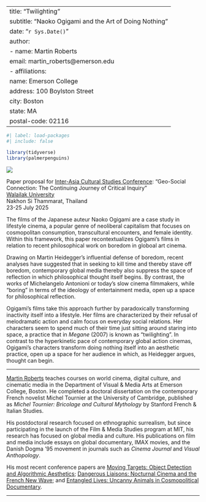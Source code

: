 
---
title: "Twilighting"
subtitle: "Naoko Ogigami and the Art of Doing Nothing"
date: "`r Sys.Date()`"
author: 
  - name: Martin Roberts
    email: martin_roberts@emerson.edu
  - affiliations: 
    name: Emerson College
    address: 100 Boylston Street
    city: Boston
    state: MA
    postal-code: 02116
---

```r
#| label: load-packages
#| include: false

library(tidyverse)
library(palmerpenguins)
```

![](img/twilighting10.png)

Paper proposal for [Inter-Asia Cultural Studies Conference](https://culturalstudies.asia/2025-iacss-conference/): "Geo-Social Connection: The Continuing Journey of Critical Inquiry"\
[Walailak University](https://www.wu.ac.th/en)\
Nakhon Si Thammarat, Thailand\
23-25 July 2025  

The films of the Japanese auteur Naoko Ogigami are a case study in lifestyle cinema, a popular genre of neoliberal capitalism that focuses on cosmopolitan consumption, transcultural encounters, and female identity. Within this framework, this paper recontextualizes Ogigami’s films in relation to recent philosophical work on boredom in globoal art cinema.

Drawing on Martin Heidegger’s influential defense of boredom, recent analyses have suggested that in seeking to kill time and thereby stave off boredom, contemporary global media thereby also suppress the space of reflection in which philosophical thought itself begins. By contrast, the works of Michelangelo Antonioni or today’s slow cinema filmmakers, while “boring” in terms of the ideology of entertainment media, open up a space for philosophical reflection.

Ogigami’s films take this approach further by paradoxically transforming inactivity itself into a lifestyle. Her films are characterized by their refusal of melodramatic action and calm focus on everyday social relations. Her characters seem to spend much of their time just sitting around staring into space, a practice that in *Megane* (2007) is known as “twilighting”. In contrast to the hyperkinetic pace of contemporary global action cinemas, Ogigami’s characters transform doing nothing itself into an aesthetic practice, open up a space for her audience in which, as Heidegger argues, thought can begin.

***

[Martin Roberts](mailto:martin_roberts@emerson.edu) teaches courses on world cinema, digital culture, and cinematic media in the Department of Visual & Media Arts at Emerson College, Boston. He completed a doctoral dissertation on the contemporary French novelist Michel Tournier at the University of Cambridge, published as *Michel Tournier: Bricolage and Cultural Mythology* by Stanford French & Italian Studies.

His postdoctoral research focused on ethnographic surrealism, but since participating in the launch of the Film & Media Studies program at MIT, his research has focused on global media and culture. His publications on film and media include essays on global documentary, IMAX movies, and the Danish Dogma '95 movement in journals such as *Cinema Journal* and *Visual Anthopology*.

His most recent conference papers are [Moving Targets: Object Detection and Algorithmic Aesthetics](https://mroberts1.github.io/moving-targets/); [Dangerous Liaisons: Nocturnal Cinema and the French New Wave](https://mroberts1.github.io/nocturnal-cinema/); and [Entangled Lives: Uncanny Animals in Cosmopolitical Documentary](https://mroberts1.github.io/entangled-lives/).

***